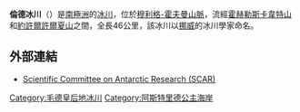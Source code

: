 {{Coord|71|53|S|6|15|E|source:GNIS|display=title}}

'''倫德冰川'''（{{lang-no|Lundebreen}}）是[[南極洲|南極洲]]的[[冰川|冰川]]，位於[[穆利格-霍夫曼山脈|穆利格-霍夫曼山脈]]，流經[[霍赫勒斯卡韋特山|霍赫勒斯卡韋特山]]和[[約許爾許爾夏山|約許爾許爾夏山]]之間，全長46公里，該冰川以[[挪威|挪威]]的冰川學家命名。

==外部連結==
* [https://web.archive.org/web/20100818063123/http://www.scar.org/information/ Scientific Committee on Antarctic Research (SCAR)]

{{DEFAULTSORT:Lunde Glacier}}
[[Category:毛德皇后地冰川|Category:毛德皇后地冰川]]
[[Category:阿斯特里德公主海岸|Category:阿斯特里德公主海岸]]


{{PrincessAstridCoast-geo-stub}}